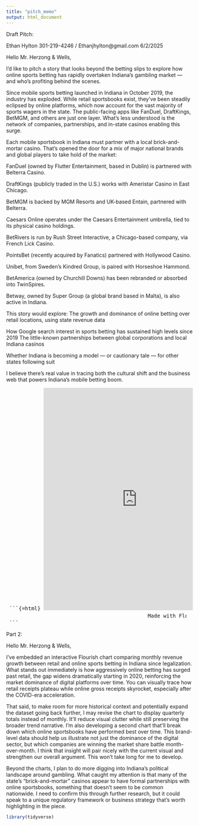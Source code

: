 ```yaml
---
title: "pitch_memo"
output: html_document
---
```


Draft Pitch:

Ethan Hylton
301-219-4246 / Ethanjhylton@gmail.com
6/2/2025

Hello Mr. Herzong & Wells,

I’d like to pitch a story that looks beyond the betting slips to explore how online sports betting has rapidly overtaken Indiana’s gambling market — and who’s profiting behind the scenes.

Since mobile sports betting launched in Indiana in October 2019, the industry has exploded. While retail sportsbooks exist, they’ve been steadily eclipsed by online platforms, which now account for the vast majority of sports wagers in the state. The public-facing apps like FanDuel, DraftKings, BetMGM, and others are just one layer. What’s less understood is the network of companies, partnerships, and in-state casinos enabling this surge.

Each mobile sportsbook in Indiana must partner with a local brick-and-mortar casino. That’s opened the door for a mix of major national brands and global players to take hold of the market:

FanDuel (owned by Flutter Entertainment, based in Dublin) is partnered with Belterra Casino.

DraftKings (publicly traded in the U.S.) works with Ameristar Casino in East Chicago.

BetMGM is backed by MGM Resorts and UK-based Entain, partnered with Belterra.

Caesars Online operates under the Caesars Entertainment umbrella, tied to its physical casino holdings.

BetRivers is run by Rush Street Interactive, a Chicago-based company, via French Lick Casino.

PointsBet (recently acquired by Fanatics) partnered with Hollywood Casino.

Unibet, from Sweden’s Kindred Group, is paired with Horseshoe Hammond.

BetAmerica (owned by Churchill Downs) has been rebranded or absorbed into TwinSpires.

Betway, owned by Super Group (a global brand based in Malta), is also active in Indiana.
	

This story would explore:
The growth and dominance of online betting over retail locations, using state revenue data


How Google search interest in sports betting has sustained high levels since 2019
The little-known partnerships between global corporations and local Indiana casinos


Whether Indiana is becoming a model — or cautionary tale — for other states following suit


I believe there’s real value in tracing both the cultural shift and the business web that powers Indiana’s mobile betting boom.

<pre> ```{=html} <iframe src='https://flo.uri.sh/visualisation/23600704/embed' title='Interactive or visual content' class='flourish-embed-iframe' frameborder='0' scrolling='no' style='width:100%;height:600px;' sandbox='allow-same-origin allow-forms allow-scripts allow-downloads allow-popups allow-popups-to-escape-sandbox allow-top-navigation-by-user-activation'></iframe> <div style='width:100%!;margin-top:4px!important;text-align:right!important;'> <a class='flourish-credit' href='https://public.flourish.studio/visualisation/23600704/?utm_source=embed&utm_campaign=visualisation/23600704' target='_top' style='text-decoration:none!important'> <img alt='Made with Flourish' src='https://public.flourish.studio/resources/made_with_flourish.svg' style='width:105px!important;height:16px!important;border:none!important;margin:0!important;'> </a> </div> ``` </pre>


Part 2:

Hello Mr. Herzong & Wells,

I’ve embedded an interactive Flourish chart comparing monthly revenue growth between retail and online sports betting in Indiana since legalization. What stands out immediately is how aggressively online betting has surged past retail, the gap widens dramatically starting in 2020, reinforcing the market dominance of digital platforms over time. You can visually trace how retail receipts plateau while online gross receipts skyrocket, especially after the COVID-era acceleration.

That said, to make room for more historical context and potentially expand the dataset going back further, I may revise the chart to display quarterly totals instead of monthly. It’ll reduce visual clutter while still preserving the broader trend narrative.
I’m also developing a second chart that’ll break down which online sportsbooks have performed best over time. This brand-level data should help us illustrate not just the dominance of the digital sector, but which companies are winning the market share battle month-over-month. I think that insight will pair nicely with the current visual and strengthen our overall argument. This won’t take long for me to develop. 

Beyond the charts, I plan to do more digging into Indiana’s political landscape around gambling. What caught my attention is that many of the state’s “brick-and-mortar” casinos appear to have formal partnerships with online sportsbooks, something that doesn’t seem to be common nationwide. I need to confirm this through further research, but it could speak to a unique regulatory framework or business strategy that’s worth highlighting in the piece.



```r

library(tidyverse)



```




